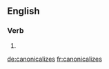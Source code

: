 ==English==

===Verb===
{{head|en|verb form}}

# {{en-third-person singular of|canonicalize}}

[[de:canonicalizes]]
[[fr:canonicalizes]]